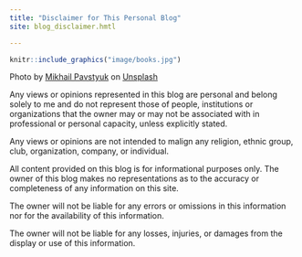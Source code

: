 ```yaml
---
title: "Disclaimer for This Personal Blog"
site: blog_disclaimer.hmtl

---
```



```r
knitr::include_graphics("image/books.jpg")

```

Photo by <a href="https://unsplash.com/@pavstyuk?utm_source=unsplash&utm_medium=referral&utm_content=creditCopyText">Mikhail Pavstyuk</a> on <a href="https://unsplash.com/s/photos/rules?utm_source=unsplash&utm_medium=referral&utm_content=creditCopyText">Unsplash</a>
  


Any views or opinions represented in this blog are personal and belong solely to me and do not represent those of people, institutions or organizations that the owner may or may not be associated with in professional or personal capacity, unless explicitly stated. 

Any views or opinions are not intended to malign any religion, ethnic group, club, organization, company, or individual.


All content provided on this blog is for informational purposes only. The owner of this blog makes no representations as to the accuracy or completeness of any information on this site. 


The owner will not be liable for any errors or omissions in this information nor for the availability of this information. 


The owner will not be liable for any losses, injuries, or damages from the display or use of this information.


